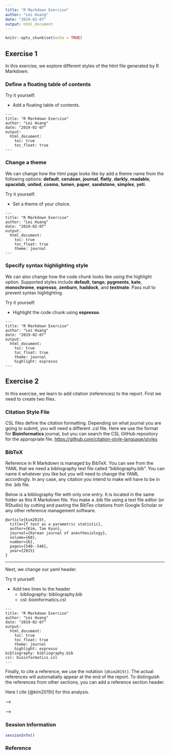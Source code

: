 ```yaml
---
title: "R Markdown Exercise"
author: "Lei Huang"
date: "2019-02-07"
output: html_document
---
```


```r
knitr::opts_chunk$set(echo = TRUE)
```

## Exercise 1

In this exercise, we explore different styles of the html file generated by R Markdown.

### Define a floating table of contents

Try it yourself:  

* Add a floating table of contents.  
```
---
title: "R Markdown Exercise"
author: "Lei Huang"
date: "2019-02-07"
output: 
  html_document:
    toc: true
    toc_float: true
---
```

### Change a theme

We can change how the html page looks like by add a theme name from the following options: **default**, **cerulean**, **journal**, **flatly**, **darkly**, **readable**, **spacelab**, **united**, **cosmo**, **lumen**, **paper**, **sandstone**, **simplex**, **yeti**. 

Try it yourself:  

* Set a theme of your choice.  
```
---
title: "R Markdown Exercise"
author: "Lei Huang"
date: "2019-02-07"
output: 
  html_document:
    toc: true
    toc_float: true
    theme: journal
---
```

### Specify syntax highlighting style

We can also change how the code chunk looks like using the highlight option. Supported styles include **default**, **tango**, **pygments**, **kate**, **monochrome**, **espresso**, **zenburn**, **haddock**, and **textmate**. Pass null to prevent syntax highlighting.

Try it yourself:  

* Highlight the code chunk using **espresso**.

```
---
title: "R Markdown Exercise"
author: "Lei Huang"
date: "2019-02-07"
output: 
  html_document:
    toc: true
    toc_float: true
    theme: journal
    highlight: espresso
---
```

## Exercise 2

In this exercise, we learn to add citation (references) to the report. First we need to create two files.

### Citation Style File

CSL files define the citation formatting. Depending on what journal you are going to submit, you will need a different .csl file. Here we use the format for **Bioinformatics** journal, but you can search the CSL GitHub repository for the appropriate file. <https://github.com/citation-style-language/styles>

### BibTeX

Reference in R Markdown is managed by BibTeX. You can see from the YAML that we need a bibliography text file called "bibliography.bib". You can name it whatever you like but you will need to change the YAML accordingly. In any case, any citation you intend to make will have to be in the .bib file. 

Below is a bibliography file with only one entry. It is located in the same folder as this R Markdown file. You make a .bib file using a text file editor (or RStudio) by cutting and pasting the BibTex citations from Google Scholar or any other reference management software. 

```
@article{kim2015t,
  title={T test as a parametric statistic},
  author={Kim, Tae Kyun},
  journal={Korean journal of anesthesiology},
  volume={68},
  number={6},
  pages={540--546},
  year={2015}
}
```
***  
Next, we change our yaml header.

Try it yourself: 

* Add two lines to the header
  - bibliography: bibliography.bib
  - csl: bioinformatics.csl
  
```
---
title: "R Markdown Exercise"
author: "Lei Huang"
date: "2019-02-07"
output: 
  html_document:
    toc: true
    toc_float: true
    theme: journal
    highlight: espresso
bibliography: bibliography.bib
csl: bioinformatics.csl
---
```

Finally, to cite a reference, we use the notation ```[@kim2015t]```. The actual references will automatially appear at the end of the report. To distinguish the references from other sections, you can add a reference section header.

Here I cite [@kim2015t] for this analysis.

<!-- ## Exercise 3 -->

<!-- In this exercise, we analyze Chicago weather data obtained from NOAA for December 2018 and January 2019, write an R Markdown report in html format, and add a citation. -->

<!-- *** -->

<!-- ### Introduction -->

<!-- The National Oceanic and Atmospheric Administration ([NOAA](https://www.noaa.gov)) weather service provides weather, hydrologic and climate forecasts and warnings for the United States, its territories, adjacent waters and ocean areas through a network of national and regional centers, 13 river forecast centers, and more than 120 local weather forecast offices. Here in Illinois, NOAA has 1,719 stations across the state. We will fetch the data from the station located at O'Hare International Airport using R package rnoaa, which we already installed. This analysis requires to load the following R packages: -->

<!-- ```{r load_package, message=FALSE} -->
<!-- library(here) -->
<!-- library(tidyverse) -->
<!-- library(rnoaa) -->
<!-- library(knitr) -->
<!-- ``` -->

<!-- ### Data -->

<!-- We first obtain the station information from Global Historical Climatology Network's daily data (GHCND) for each of the stations and join them together in a single dataframe using the following code chunk: -->

<!-- ```{r get_data, cache=TRUE} -->
<!-- station_data <- ghcnd_stations() -->
<!-- station_data -->
<!-- ``` -->

<!-- We then filter out data and only retain those were measured at O'Hare station. -->

<!-- ```{r filter_data, message=FALSE, cache=TRUE} -->
<!-- station_data_il <- station_data %>% filter(state == "IL") -->
<!-- # How many stations in Illinois? -->
<!-- # length(unique(station_data_il$name)) -->
<!-- station_data_ohare <- station_data_il %>% -->
<!--     filter(name == "CHICAGO OHARE INTL AP") -->
<!-- ``` -->

<!-- Next we extract weather data for December 2018 and January 2019. -->

<!-- ```{r clean_data, message=FALSE, cache=TRUE} -->
<!-- # pull weather data from multiple weather monitors located at O'Hare. -->
<!-- monitors <- station_data_ohare$id -->

<!-- all_monitors_clean <- meteo_pull_monitors(monitors, -->
<!--                                           date_min = "2018-12-01", -->
<!--                                           date_max = "2019-01-31") %>% -->
<!--     select(id, date, awnd, prcp, tavg, tmax, tmin) %>% -->
<!--     mutate( prcp = prcp / 10, # unit conversion (from tenth of mm to mm) -->
<!--             tavg = tavg / 10, # unit conversion (from tenth of celsius to celsius) -->
<!--             tmax = tmax / 10, -->
<!--             tmin = tmin /10) -->

<!-- # Extract year and month -->
<!-- all_monitors_clean <- all_monitors_clean %>% mutate(time = str_remove(date, '.{3}$')) -->
<!-- ``` -->

<!-- **Challenge 1**: show a table for the first **10** records of the weather data we just cleaned. -->

<!-- ```{r} -->
<!-- knitr::kable(all_monitors_clean[1:10,]) -->
<!-- ``` -->

<!-- **Challenge 2**: write a list to show the type of weather data in the table, use **bold** and _italic_ font. -->

<!-- The data collected contain four types of weather data: -->

<!-- - _**prcp**_ -->
<!-- - _**tavg**_ -->
<!-- - _**tmax**_ -->
<!-- - _**tmin**_ -->

<!-- ### Analysis -->

<!-- **Challenge 3**: Is there a significant difference of average temperature between December and Juanary? Use Student's $t$-test to check your hypothesis. -->

<!-- ```{r ttest} -->
<!-- tavg_dec <- all_monitors_clean %>% filter(time == "2019-01") %>% select(tavg) %>% pull() -->
<!-- tavg_jan <- all_monitors_clean %>% filter(time == "2018-12") %>% select(tavg) %>% pull() -->
<!-- diff_tavg <- t.test(tavg_dec, tavg_jan) -->
<!-- diff_tavg$p.value -->
<!-- ``` -->


<!-- **Challenge 4**: Show the difference with a boxplot. -->

<!-- ```{r boxplot} -->
<!-- boxplot(tavg ~ time, data = all_monitors_clean, xlab = "Time", -->
<!--         ylab = expression(paste("Monthly average temperature (", degree,"C)"))) -->
<!-- ``` -->

<!-- ### Conclusion -->

<!-- **Challenge 4**: -->

<!-- - Cite the reference in Exercise 2 for the $t$-test method at somewhere in your text. -->
<!-- - Show the test $p$-value using inline r code, compare it with $p$-value 0.05, and draw your conclusion. -->

<!-- Because the t-test[@kim2015t] $p$-value (`r #format(diff_tavg$p.value, digit=3)`) > 0.05, we found no statistical difference on average temperature between December 2018 and January 2019 at $\alpha=0.05$. -->

<!-- <!-- **Note**: a more robust solution would be comparing the $p$-value with the sigificant level of 0.05 in running time and output the corresponding conclusion. This requires R package **latex2exp** and is not covered here. --> -->

<!-- <!-- Because the t-test [@kim2015t] $p$-value is `r #format(diff_tavg$p.value, digit=3)`, `r #ifelse(diff_tavg$p.value > 0.05, "we found no statistical difference on average temperature between December 2018 and January 2019 at $\\alpha$ = 0.05.", "we found there is a statistical difference on average temperature between December 2018 and January 2019 at $\\alpha$ = 0.05.")` --> -->

### Session Information

```r
sessionInfo()
```

### Reference








